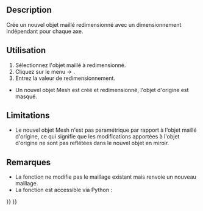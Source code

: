 <languages/>

{{Docnav/fr
|[[OpenSCAD_ScaleMeshFeature/fr|Changer l'échelle du maillage]]
|[[OpenSCAD_IncreaseToleranceFeature/fr|Augmenter la tolérance]]
|[[OpenSCAD_Workbench/fr|Atelier OpenSCAD]]
|IconL=OpenSCAD_ScaleMeshFeature.svg
|IconR=OpenSCAD_IncreaseToleranceFeature.svg
|IconC=Workbench_OpenSCAD.svg
}}

{{GuiCommand/fr
|Name=OpenSCAD ResizeMeshFeature
|Name/fr=OpenSCAD Redimensionner le maillage
|MenuLocation=OpenSCAD → Redimensionner le maillage...
|Workbenches=[[OpenSCAD_Workbench/fr|OpenSCAD]]
}}

==Description== 

Crée un nouvel objet maillé redimensionné avec un dimensionnement indépendant pour chaque axe.

<span id="Usage"></span>
==Utilisation== 

# Sélectionnez l'objet maillé à redimensionné.
# Cliquez sur le menu {{KEY|OpenSCAD}}  →  {{KEY|[[Image:OpenSCAD_ResizeMeshFeature.svg|24px]] Redimensionner le maillage...}}.
# Entrez la valeur de redimensionnement.
* Un nouvel objet Mesh est créé et redimensionné, l'objet d'origine est masqué.

==Limitations== 

* Le nouvel objet Mesh n'est pas paramétrique par rapport à l'objet maillé d'origine, ce qui signifie que les modifications apportées à l'objet d'origine ne sont pas reflétées dans le nouvel objet en miroir.

<span id="Notes"></span>
==Remarques== 

* La fonction ne modifie pas le maillage existant mais renvoie un nouveau maillage.
* La fonction est accessible via Python :

{{Code|code=
import OpenSCADUtils
import Mesh
#this assumes an existing object in the document named "Mesh" that you wish to mirror
original_mesh = App.ActiveDocument.Mesh
resized_mesh = OpenSCADUtils.resizemesh(original_mesh.Mesh, FreeCAD.Base.Vector(100,50,40))
#New mesh would be 100 mm on the x axis, 50 mm on the y axis, and 40 mm on the z axis.
Mesh.show(resized_mesh)
}}


{{Docnav/fr
|[[OpenSCAD_ScaleMeshFeature/fr|Changer l'échelle du maillage]]
|[[OpenSCAD_IncreaseToleranceFeature/fr|Augmenter la tolérance]]
|[[OpenSCAD_Workbench/fr|Atelier OpenSCAD]]
|IconL=OpenSCAD_ScaleMeshFeature.svg
|IconR=OpenSCAD_IncreaseToleranceFeature.svg
|IconC=Workbench_OpenSCAD.svg
}}

{{OpenSCAD_Tools_navi{{#translation:}}}}
{{Userdocnavi{{#translation:}}}}